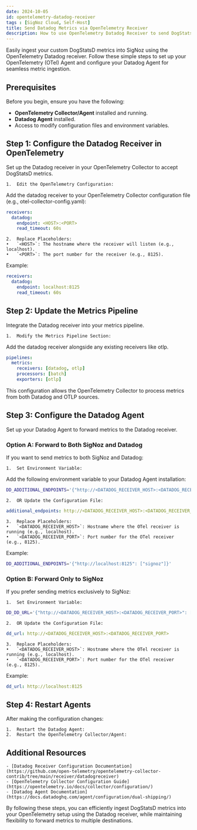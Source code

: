 ```yaml
---
date: 2024-10-05
id: opentelemetry-datadog-receiver
tags : [SigNoz Cloud, Self-Host]
title: Send Datadog Metrics via OpenTelemetry Receiver
description: How to use OpenTelemetry Datadog Receiver to send DogStatsD metrics data to SigNoz.
---
```


Easily ingest your custom DogStatsD metrics into SigNoz using the OpenTelemetry Datadog receiver. Follow these simple steps to set up your OpenTelemetry (OTel) Agent and configure your Datadog Agent for seamless metric ingestion.

## Prerequisites

Before you begin, ensure you have the following:

- **OpenTelemetry Collector/Agent** installed and running.
- **Datadog Agent** installed.
- Access to modify configuration files and environment variables.

## Step 1: Configure the Datadog Receiver in OpenTelemetry

Set up the Datadog receiver in your OpenTelemetry Collector to accept DogStatsD metrics.

	1.	Edit the OpenTelemetry Configuration:
Add the datadog receiver to your OpenTelemetry Collector configuration file (e.g., otel-collector-config.yaml):

```yaml
receivers:
  datadog:
    endpoint: <HOST>:<PORT>
    read_timeout: 60s
```

	2.	Replace Placeholders:
	•	`<HOST>`: The hostname where the receiver will listen (e.g., localhost).
	•	`<PORT>`: The port number for the receiver (e.g., 8125).
Example:
```yaml
receivers:
  datadog:
    endpoint: localhost:8125
    read_timeout: 60s
```


## Step 2: Update the Metrics Pipeline

Integrate the Datadog receiver into your metrics pipeline.

	1.	Modify the Metrics Pipeline Section:
Add the datadog receiver alongside any existing receivers like otlp.
```yaml
pipelines:
  metrics:
    receivers: [datadog, otlp]
    processors: [batch]
    exporters: [otlp]
```
This configuration allows the OpenTelemetry Collector to process metrics from both Datadog and OTLP sources.

## Step 3: Configure the Datadog Agent

Set up your Datadog Agent to forward metrics to the Datadog receiver.

### Option A: Forward to Both SigNoz and Datadog

If you want to send metrics to both SigNoz and Datadog:

	1.	Set Environment Variable:
Add the following environment variable to your Datadog Agent installation:
```bash
DD_ADDITIONAL_ENDPOINTS='{"http://<DATADOG_RECEIVER_HOST>:<DATADOG_RECEIVER_PORT>": ["signoz"]}'
```

	2.	OR Update the Configuration File:
```yaml
additional_endpoints: http://<DATADOG_RECEIVER_HOST>:<DATADOG_RECEIVER_PORT>
```

	3.	Replace Placeholders:
	•	`<DATADOG_RECEIVER_HOST>`: Hostname where the OTel receiver is running (e.g., localhost).
	•	`<DATADOG_RECEIVER_PORT>`: Port number for the OTel receiver (e.g., 8125).
Example:
```bash
DD_ADDITIONAL_ENDPOINTS='{"http://localhost:8125": ["signoz"]}'
```


### Option B: Forward Only to SigNoz

If you prefer sending metrics exclusively to SigNoz:

	1.	Set Environment Variable:
```bash
DD_DD_URL='{"http://<DATADOG_RECEIVER_HOST>:<DATADOG_RECEIVER_PORT>": ["datadog-receiver"]}'
```

	2.	OR Update the Configuration File:
```yaml
dd_url: http://<DATADOG_RECEIVER_HOST>:<DATADOG_RECEIVER_PORT>
```

	3.	Replace Placeholders:
	•	`<DATADOG_RECEIVER_HOST>`: Hostname where the OTel receiver is running (e.g., localhost).
	•	`<DATADOG_RECEIVER_PORT>`: Port number for the OTel receiver (e.g., 8125).
Example:
```yaml
dd_url: http://localhost:8125
```


## Step 4: Restart Agents

After making the configuration changes:

	1.	Restart the Datadog Agent:
	2.	Restart the OpenTelemetry Collector/Agent:


## Additional Resources

	- [Datadog Receiver Configuration Documentation](https://github.com/open-telemetry/opentelemetry-collector-contrib/tree/main/receiver/datadogreceiver)
    - [OpenTelemetry Collector Configuration Guide](https://opentelemetry.io/docs/collector/configuration/)
    - [Datadog Agent Documentation](https://docs.datadoghq.com/agent/configuration/dual-shipping/)

By following these steps, you can efficiently ingest DogStatsD metrics into your OpenTelemetry setup using the Datadog receiver, while maintaining flexibility to forward metrics to multiple destinations.